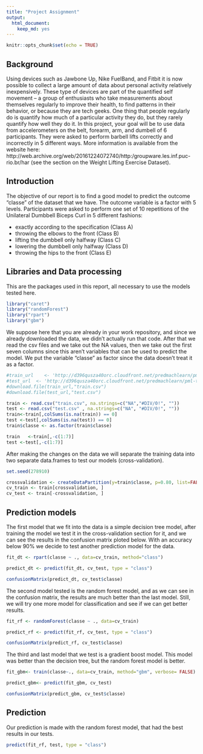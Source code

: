 ```yaml
---
title: "Project Assignment"
output:
  html_document:
    keep_md: yes
---
```



```r
knitr::opts_chunk$set(echo = TRUE)

```



## Background

Using devices such as Jawbone Up, Nike FuelBand, and Fitbit it is now possible to collect a large amount of data about personal activity relatively inexpensively. These type of devices are part of the quantified self movement – a group of enthusiasts who take measurements about themselves regularly to improve their health, to find patterns in their behavior, or because they are tech geeks. One thing that people regularly do is quantify how much of a particular activity they do, but they rarely quantify how well they do it. In this project, your goal will be to use data from accelerometers on the belt, forearm, arm, and dumbell of 6 participants. They were asked to perform barbell lifts correctly and incorrectly in 5 different ways. More information is available from the website here: http://web.archive.org/web/20161224072740/http:/groupware.les.inf.puc-rio.br/har (see the section on the Weight Lifting Exercise Dataset).

## Introduction 

The objective of our report is to find a good model to predict the outcome "classe" of the dataset that we have. 
The outcome variable is a factor with 5 levels. Participants were asked to perform one set of 10 repetitions of the Unilateral Dumbbell Biceps Curl in 5 different fashions:

- exactly according to the specification (Class A)
- throwing the elbows to the front (Class B)
- lifting the dumbbell only halfway (Class C)
- lowering the dumbbell only halfway (Class D)
- throwing the hips to the front (Class E)

## Libraries and Data processing 

This are the packages used in this report, all necessary to use the models tested here.

```r
library("caret")
library("randomForest")
library("rpart")
library("gbm")
```

We suppose here that you are already in your work repository, and since we already downloaded the data, we didn't actually run that code. After that we read 
the csv files and we take out the NA values, then we take out the first seven columns since this aren't variables that can be used to predict the model. We put the variable "classe" as factor since the data doesn't treat it as a factor.

```r

#train_url    <- 'http://d396qusza40orc.cloudfront.net/predmachlearn/pml-train.csv'
#test_url  <- 'http://d396qusza40orc.cloudfront.net/predmachlearn/pml-test.csv'
#download.file(train_url,"train.csv")
#download.file(test_url,"test.csv")

train <- read.csv("train.csv", na.strings=c("NA","#DIV/0!", ""))
test <- read.csv("test.csv" , na.strings=c("NA", "#DIV/0!", ""))
train<-train[,colSums(is.na(train)) == 0]
test <-test[,colSums(is.na(test)) == 0]
train$classe <- as.factor(train$classe)

train   <-train[,-c(1:7)]
test <-test[,-c(1:7)]
```

After making the changes on the data we will separate the training data into two separate data.frames to test our models (cross-validation).


```r
set.seed(278910)

crossvalidation <- createDataPartition(y=train$classe, p=0.80, list=FALSE)
cv_train <- train[crossvalidation, ] 
cv_test <- train[-crossvalidation, ]
```

## Prediction models 

The first model that we fit into the data is a simple decision tree model, after training the model we test it in the cross-validation section for it, and we can see the results in the confusion matrix ploted below. With an accuracy below 90% we decide to test another prediction model for the data.

```r

fit_dt <- rpart(classe ~ ., data=cv_train, method="class")

predict_dt <- predict(fit_dt, cv_test, type = "class")

confusionMatrix(predict_dt, cv_test$classe)
```

The second model tested is the random forest model, and as we can see in the confusion matrix, the results are much better than the last model. Still, we will try one more model for classification and see if we can get better results.

```r

fit_rf <- randomForest(classe ~ ., data=cv_train)

predict_rf <- predict(fit_rf, cv_test, type = "class")

confusionMatrix(predict_rf, cv_test$classe)
```


The third and last model that we test is a gradient boost model. This model was better than the decision tree, but the random forest model is better.

```r

fit_gbm<- train(classe~., data=cv_train, method="gbm", verbose= FALSE)

predict_gbm<- predict(fit_gbm, cv_test)

confusionMatrix(predict_gbm, cv_test$classe)
```


## Prediction

Our prediction is made with the random forest model, that had the best results in our tests.

```r

predict(fit_rf, test, type = "class")
```